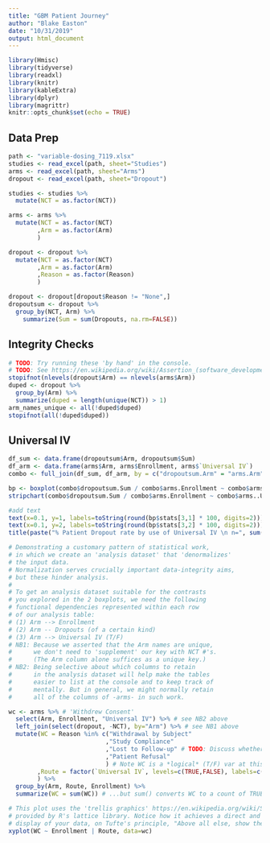 ```yaml
---
title: "GBM Patient Journey"
author: "Blake Easton"
date: "10/31/2019"
output: html_document
---
```


```r
library(Hmisc)
library(tidyverse)
library(readxl)
library(knitr)
library(kableExtra)
library(dplyr)
library(magrittr)
knitr::opts_chunk$set(echo = TRUE)
```

## Data Prep

```r
path <- "variable-dosing_7119.xlsx"
studies <- read_excel(path, sheet="Studies")
arms <- read_excel(path, sheet="Arms")
dropout <- read_excel(path, sheet="Dropout")

studies <- studies %>%
  mutate(NCT = as.factor(NCT))

arms <- arms %>%
  mutate(NCT = as.factor(NCT)
        ,Arm = as.factor(Arm)
        )

dropout <- dropout %>%
  mutate(NCT = as.factor(NCT)
        ,Arm = as.factor(Arm)
        ,Reason = as.factor(Reason)
        )

dropout <- dropout[dropout$Reason != "None",]
dropoutsum <- dropout %>%
  group_by(NCT, Arm) %>%
    summarize(Sum = sum(Dropouts, na.rm=FALSE))
```

## Integrity Checks
```r
# TODO: Try running these 'by hand' in the console.
# TODO: See https://en.wikipedia.org/wiki/Assertion_(software_development)
stopifnot(nlevels(dropout$Arm) == nlevels(arms$Arm))
duped <- dropout %>%
  group_by(Arm) %>%
  summarize(duped = length(unique(NCT)) > 1)
arm_names_unique <- all(!duped$duped)
stopifnot(all(!duped$duped))
```

## Universal IV

```r
df_sum <- data.frame(dropoutsum$Arm, dropoutsum$Sum)
df_arm <- data.frame(arms$Arm, arms$Enrollment, arms$`Universal IV`)
combo <- full_join(df_sum, df_arm, by = c("dropoutsum.Arm" = "arms.Arm" ))

bp <- boxplot(combo$dropoutsum.Sum / combo$arms.Enrollment ~ combo$arms..Universal.IV., horizontal=TRUE, ylab="Use of IV", xlab="% Patient Dropout")
stripchart(combo$dropoutsum.Sum / combo$arms.Enrollment ~ combo$arms..Universal.IV., add=TRUE, col='RED', method='jitter', pch=20)

#add text
text(x=0.1, y=1, labels=toString(round(bp$stats[3,1] * 100, digits=2)))
text(x=0.1, y=2, labels=toString(round(bp$stats[3,2] * 100, digits=2)))
title(paste("% Patient Dropout rate by use of Universal IV \n n=", sum(dropout$Dropouts), sep=""))

```



```r
# Demonstrating a customary pattern of statistical work,
# in which we create an 'analysis dataset' that 'denormalizes'
# the input data.
# Normalization serves crucially important data-integrity aims,
# but these hinder analysis.
#
# To get an analysis dataset suitable for the contrasts
# you explored in the 2 boxplots, we need the following
# functional dependencies represented within each row
# of our analysis table:
# (1) Arm --> Enrollment
# (2) Arm -- Dropouts (of a certain kind)
# (3) Arm --> Universal IV (T/F)
# NB1: Because we asserted that the Arm names are unique,
#      we don't need to 'supplement' our key with NCT #'s.
#      (The Arm column alone suffices as a unique key.)
# NB2: Being selective about which columns to retain
#      in the analysis dataset will help make the tables
#      easier to list at the console and to keep track of
#      mentally. But in general, we might normally retain
#      all of the columns of -arms- in such work.

wc <- arms %>% # 'Withdrew Consent'
  select(Arm, Enrollment, "Universal IV") %>% # see NB2 above
  left_join(select(dropout, -NCT), by="Arm") %>% # see NB1 above
  mutate(WC = Reason %in% c("Withdrawal by Subject"
                           ,"Study Compliance"
                           ,"Lost to Follow-up" # TODO: Discuss whether to include this.
                           ,"Patient Refusal"
                           ) # Note WC is a *logical* (T/F) var at this point...
        ,Route = factor(`Universal IV`, levels=c(TRUE,FALSE), labels=c("IV", "PO"))
        ) %>%
  group_by(Arm, Route, Enrollment) %>%
  summarize(WC = sum(WC)) # ...but sum() converts WC to a count of TRUE's.

# This plot uses the 'trellis graphics' https://en.wikipedia.org/wiki/Small_multiple
# provided by R's lattice library. Notice how it achieves a direct and transparent
# display of your data, on Tufte's principle, "Above all else, show the data."
xyplot(WC ~ Enrollment | Route, data=wc)
```
